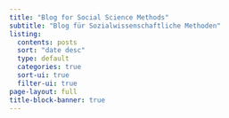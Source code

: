 ```yaml
---
title: "Blog for Social Science Methods"
subtitle: "Blog für Sozialwissenschaftliche Methoden"
listing:
  contents: posts 
  sort: "date desc"
  type: default
  categories: true
  sort-ui: true
  filter-ui: true
page-layout: full
title-block-banner: true
---
```



